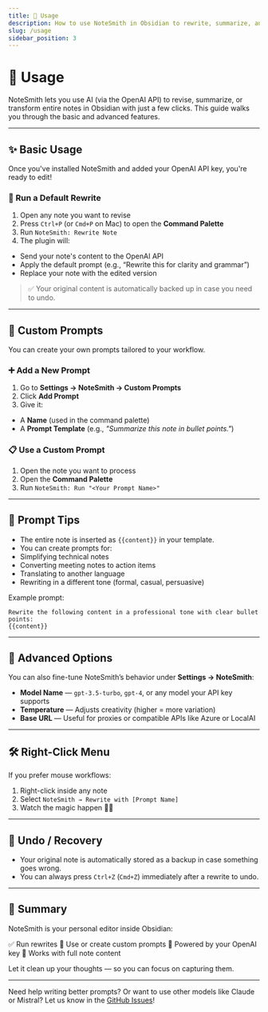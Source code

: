 ```yaml
---
title: 🚀 Usage
description: How to use NoteSmith in Obsidian to rewrite, summarize, and edit your notes with AI.
slug: /usage
sidebar_position: 3
---
```


# 🚀 Usage

NoteSmith lets you use AI (via the OpenAI API) to revise, summarize, or transform entire notes in Obsidian with just a few clicks. This guide walks you through the basic and advanced features.

---

## ✨ Basic Usage

Once you've installed NoteSmith and added your OpenAI API key, you're ready to edit!

### 🔄 Run a Default Rewrite

1. Open any note you want to revise
2. Press `Ctrl+P` (or `Cmd+P` on Mac) to open the **Command Palette**
3. Run `NoteSmith: Rewrite Note`
4. The plugin will:
- Send your note's content to the OpenAI API
- Apply the default prompt (e.g., “Rewrite this for clarity and grammar”)
- Replace your note with the edited version

> ✅ Your original content is automatically backed up in case you need to undo.

---

## 🧠 Custom Prompts

You can create your own prompts tailored to your workflow.

### ➕ Add a New Prompt

1. Go to **Settings → NoteSmith → Custom Prompts**
2. Click **Add Prompt**
3. Give it:
- A **Name** (used in the command palette)
- A **Prompt Template** (e.g., _"Summarize this note in bullet points."_)

### 📋 Use a Custom Prompt

1. Open the note you want to process
2. Open the **Command Palette**
3. Run `NoteSmith: Run "<Your Prompt Name>"`

---

## 💬 Prompt Tips

- The entire note is inserted as `{{content}}` in your template.
- You can create prompts for:
- Simplifying technical notes
- Converting meeting notes to action items
- Translating to another language
- Rewriting in a different tone (formal, casual, persuasive)

Example prompt:

```
Rewrite the following content in a professional tone with clear bullet points:
{{content}}
```

---

## 🧪 Advanced Options

You can also fine-tune NoteSmith’s behavior under **Settings → NoteSmith**:

- **Model Name** — `gpt-3.5-turbo`, `gpt-4`, or any model your API key supports
- **Temperature** — Adjusts creativity (higher = more variation)
- **Base URL** — Useful for proxies or compatible APIs like Azure or LocalAI

---

## 🛠 Right-Click Menu

If you prefer mouse workflows:

1. Right-click inside any note
2. Select `NoteSmith → Rewrite with [Prompt Name]`
3. Watch the magic happen 🎩✨

---

## 🧼 Undo / Recovery

- Your original note is automatically stored as a backup in case something goes wrong.
- You can always press `Ctrl+Z` (`Cmd+Z`) immediately after a rewrite to undo.

---

## 📖 Summary

NoteSmith is your personal editor inside Obsidian:

✅ Run rewrites
🧠 Use or create custom prompts
🔌 Powered by your OpenAI key
📄 Works with full note content

Let it clean up your thoughts — so you can focus on capturing them.

---

Need help writing better prompts? Or want to use other models like Claude or Mistral? Let us know in the [GitHub Issues](https://github.com/csteamengine/notesmith/issues)!